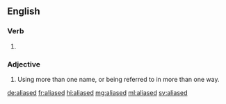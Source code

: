 ==English==

===Verb===
{{head|en|verb form}}

# {{en-past of|alias}}

===Adjective===
{{en-adj}}

# Using more than one name, or being referred to in more than one way.

[[de:aliased]]
[[fr:aliased]]
[[hi:aliased]]
[[mg:aliased]]
[[ml:aliased]]
[[sv:aliased]]